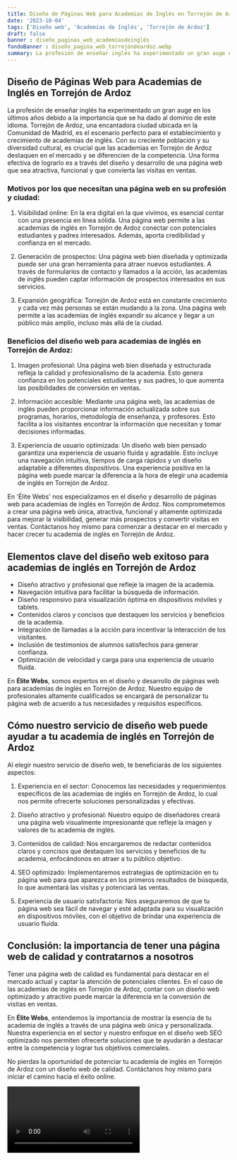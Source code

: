 ```yaml
---
title: Diseño de Páginas Web para Academias de Inglés en Torrejón de Ardoz
date: '2023-10-04'
tags: ['Diseño web', 'Academias de Inglés', 'Torrejón de Ardoz']
draft: false
banner : diseño_paginas_web_academiasdeinglés
fondoBanner : diseño_pagina_web_torrejóndeardoz.webp
summary: La profesión de enseñar inglés ha experimentado un gran auge en los últimos años debido a la importancia que se ha dado al dominio de este idioma. Torrejón de Ardoz, una encantadora ciudad ubicada en la Comunidad de Madrid, es el escenario perfecto para el establecimiento y crecimiento de academias de inglés. Con su creciente población y su diversidad cultural, es crucial que las academias en Torrejón de Ardoz destaquen en el mercado y se diferencien de la competencia. Una forma efectiva de lograrlo es a través del diseño y desarrollo de una página web que sea atractiva, funcional y que convierta las visitas en ventas.
---
```


## Diseño de Páginas Web para Academias de Inglés en Torrejón de Ardoz

La profesión de enseñar inglés ha experimentado un gran auge en los últimos años debido a la importancia que se ha dado al dominio de este idioma. Torrejón de Ardoz, una encantadora ciudad ubicada en la Comunidad de Madrid, es el escenario perfecto para el establecimiento y crecimiento de academias de inglés. Con su creciente población y su diversidad cultural, es crucial que las academias en Torrejón de Ardoz destaquen en el mercado y se diferencien de la competencia. Una forma efectiva de lograrlo es a través del diseño y desarrollo de una página web que sea atractiva, funcional y que convierta las visitas en ventas.

### Motivos por los que necesitan una página web en su profesión y ciudad:

1. Visibilidad online: En la era digital en la que vivimos, es esencial contar con una presencia en línea sólida. Una página web permite a las academias de inglés en Torrejón de Ardoz conectar con potenciales estudiantes y padres interesados. Además, aporta credibilidad y confianza en el mercado.

2. Generación de prospectos: Una página web bien diseñada y optimizada puede ser una gran herramienta para atraer nuevos estudiantes. A través de formularios de contacto y llamados a la acción, las academias de inglés pueden captar información de prospectos interesados en sus servicios.

3. Expansión geográfica: Torrejón de Ardoz está en constante crecimiento y cada vez más personas se están mudando a la zona. Una página web permite a las academias de inglés expandir su alcance y llegar a un público más amplio, incluso más allá de la ciudad.

### Beneficios del diseño web para academias de inglés en Torrejón de Ardoz:

1. Imagen profesional: Una página web bien diseñada y estructurada refleja la calidad y profesionalismo de la academia. Esto genera confianza en los potenciales estudiantes y sus padres, lo que aumenta las posibilidades de conversión en ventas.

2. Información accesible: Mediante una página web, las academias de inglés pueden proporcionar información actualizada sobre sus programas, horarios, metodología de enseñanza, y profesores. Esto facilita a los visitantes encontrar la información que necesitan y tomar decisiones informadas.

3. Experiencia de usuario optimizada: Un diseño web bien pensado garantiza una experiencia de usuario fluida y agradable. Esto incluye una navegación intuitiva, tiempos de carga rápidos y un diseño adaptable a diferentes dispositivos. Una experiencia positiva en la página web puede marcar la diferencia a la hora de elegir una academia de inglés en Torrejón de Ardoz.

En 'Élite Webs' nos especializamos en el diseño y desarrollo de páginas web para academias de inglés en Torrejón de Ardoz. Nos comprometemos a crear una página web única, atractiva, funcional y altamente optimizada para mejorar la visibilidad, generar más prospectos y convertir visitas en ventas. Contáctanos hoy mismo para comenzar a destacar en el mercado y hacer crecer tu academia de inglés en Torrejón de Ardoz.

<GifSeo />

<Cta />

## Elementos clave del diseño web exitoso para academias de inglés en Torrejón de Ardoz

- Diseño atractivo y profesional que refleje la imagen de la academia.
- Navegación intuitiva para facilitar la búsqueda de información.
- Diseño responsivo para visualización óptima en dispositivos móviles y tablets.
- Contenidos claros y concisos que destaquen los servicios y beneficios de la academia.
- Integración de llamadas a la acción para incentivar la interacción de los visitantes.
- Inclusión de testimonios de alumnos satisfechos para generar confianza.
- Optimización de velocidad y carga para una experiencia de usuario fluida.

En **Élite Webs**, somos expertos en el diseño y desarrollo de páginas web para academias de inglés en Torrejón de Ardoz. Nuestro equipo de profesionales altamente cualificados se encargará de personalizar tu página web de acuerdo a tus necesidades y requisitos específicos.

## Cómo nuestro servicio de diseño web puede ayudar a tu academia de inglés en Torrejón de Ardoz

Al elegir nuestro servicio de diseño web, te beneficiarás de los siguientes aspectos:

1. Experiencia en el sector: Conocemos las necesidades y requerimientos específicos de las academias de inglés en Torrejón de Ardoz, lo cual nos permite ofrecerte soluciones personalizadas y efectivas.

2. Diseño atractivo y profesional: Nuestro equipo de diseñadores creará una página web visualmente impresionante que refleje la imagen y valores de tu academia de inglés.

3. Contenidos de calidad: Nos encargaremos de redactar contenidos claros y concisos que destaquen los servicios y beneficios de tu academia, enfocándonos en atraer a tu público objetivo.

4. SEO optimizado: Implementaremos estrategias de optimización en tu página web para que aparezca en los primeros resultados de búsqueda, lo que aumentará las visitas y potenciará las ventas.

5. Experiencia de usuario satisfactoria: Nos aseguraremos de que tu página web sea fácil de navegar y esté adaptada para su visualización en dispositivos móviles, con el objetivo de brindar una experiencia de usuario fluida.

## Conclusión: la importancia de tener una página web de calidad y contratarnos a nosotros

Tener una página web de calidad es fundamental para destacar en el mercado actual y captar la atención de potenciales clientes. En el caso de las academias de inglés en Torrejón de Ardoz, contar con un diseño web optimizado y atractivo puede marcar la diferencia en la conversión de visitas en ventas.

En **Élite Webs**, entendemos la importancia de mostrar la esencia de tu academia de inglés a través de una página web única y personalizada. Nuestra experiencia en el sector y nuestro enfoque en el diseño web SEO optimizado nos permiten ofrecerte soluciones que te ayudarán a destacar entre la competencia y lograr tus objetivos comerciales.

No pierdas la oportunidad de potenciar tu academia de inglés en Torrejón de Ardoz con un diseño web de calidad. Contáctanos hoy mismo para iniciar el camino hacia el éxito online.

<Video />

<CtaBot job='Academias de Inglés' city='Torrejón de Ardoz'/>

<Gmaps query='Torrejón de Ardoz+españa+maps' />